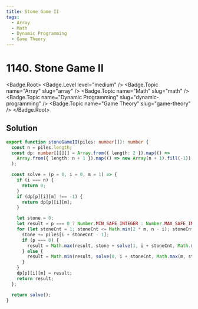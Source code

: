```yaml
---
title: Stone Game II
tags:
  - Array
  - Math
  - Dynamic Programming
  - Game Theory
---
```


# 1140. Stone Game II

<Badge.Root>
  <Badge.Level level="medium" />
  <Badge.Topic name="Array" slug="array" />
  <Badge.Topic name="Math" slug="math" />
  <Badge.Topic name="Dynamic Programming" slug="dynamic-programming" />
  <Badge.Topic name="Game Theory" slug="game-theory" />
</Badge.Root>

## Solution

```typescript filename="solution.ts" copy
export function stoneGameII(piles: number[]): number {
  const n = piles.length;
  const dp: number[][][] = Array.from({ length: 2 }).map(() =>
    Array.from({ length: n + 1 }).map(() => new Array(n + 1).fill(-1)),
  );

  const solve = (p = 0, i = 0, m = 1) => {
    if (i === n) {
      return 0;
    }
    if (dp[p][i][m] !== -1) {
      return dp[p][i][m];
    }

    let stone = 0;
    let result = p === 0 ? Number.MIN_SAFE_INTEGER : Number.MAX_SAFE_INTEGER;
    for (let stoneCnt = 1; stoneCnt <= Math.min(2 * m, n - i); stoneCnt++) {
      stone += piles[i + stoneCnt - 1];
      if (p === 0) {
        result = Math.max(result, stone + solve(1, i + stoneCnt, Math.max(m, stoneCnt)));
      } else {
        result = Math.min(result, solve(0, i + stoneCnt, Math.max(m, stoneCnt)));
      }
    }
    dp[p][i][m] = result;
    return result;
  };

  return solve();
}
```

<ProblemLink
  codingSite="leetcode"
  href="https://leetcode.com/problems/stone-game-ii"
  title="Stone Game II"
/>
